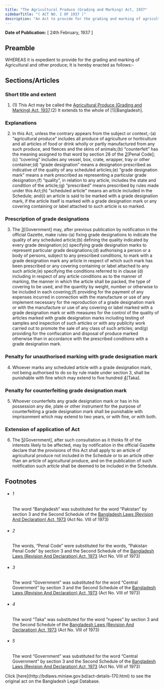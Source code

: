 ```yaml
---
title: "The Agricultural Produce (Grading and Marking) Act, 1937"
sidebarTitle: "( ACT NO. I OF 1937 )"
description: "An Act to provide for the grading and marking of agricultural and other produce."
---
```


**Date of Publication:** [ 24th February, 1937 ]

## Preamble

WHEREAS it is expedient to provide for the grading and marking of Agricultural and other produce; It is hereby enacted as follows:-

## Sections/Articles

### Short title and extent

1. (1) This Act may be called the [Agricultural Produce (Grading and Marking) Act, 1937](/act-170.html "Agricultural Produce (Grading and Marking) Act, 1937").(2) It extends to the whole of [1][Bangladesh].

### Explanations

2. In this Act, unless the contrary appears from the subject or context,-(a) “agricultural produce” includes all produce of agriculture or horticulture and all articles of food or drink wholly or partly manufactured from any such produce, and fleeces and the skins of animals;(b) “counterfeit” has the meaning assigned to that word by section 28 of the [2](1)[Penal Code];(c) “covering” includes any vessel, box, crate, wrapper, tray or other container;(d) “grade designation” means a designation prescribed as indicative of the quality of any scheduled articles;(e) “grade designation mark” means a mark prescribed as representing a particular grade designation;(f) “quality”, in relation to any article, includes the state and condition of the article;(g) “prescribed” means prescribed by rules made under this Act;(h) “scheduled article” means an article included in the Schedule; and(i) an article is said to be marked with a grade designation mark, if the article itself is marked with a grade designation mark or any covering containing or label attached to such article is so marked.

### Prescription of grade designations

3. The [3](1)[Government] may, after previous publication by notification in the official Gazette, make rules-(a) fixing grade designations to indicate the quality of any scheduled article;(b) defining the quality indicated by every grade designation;(c) specifying grade designation marks to represent particular grade designations;(d) authorising a person or a body of persons, subject to any prescribed conditions, to mark with a grade designation mark any article in respect of which such mark has been prescribed or any covering containing or label attached to any such article;(e) specifying the conditions referred to in clause (d) including in respect of any article conditions as to the manner of marking, the manner in which the article shall be packed, the type of covering to be used, and the quantity by weight, number or otherwise to be included in each covering;(f) providing for the payment of any expenses incurred in connection with the manufacture or use of any implement necessary for the reproduction of a grade designation mark or with the manufacture or use of any covering or label marked with a grade designation mark or with measures for the control of the quality of articles marked with grade designation marks including testing of samples and inspection of such articles or with any publicity work carried out to promote the sale of any class of such articles; and(g) providing for the confiscation and disposal of produce marked otherwise than in accordance with the prescribed conditions with a grade designation mark.

### Penalty for unauthorised marking with grade designation mark

4. Whoever marks any scheduled article with a grade designation mark, not being authorised to do so by rule made under section 3, shall be punishable with fine which may extend to five hundred [4](1)[Taka].

### Penalty for counterfeiting grade designation mark

5. Whoever counterfeits any grade designation mark or has in his possession any die, plate or other instrument for the purpose of counterfeiting a grade designation mark shall be punishable with imprisonment which may extend to two years, or with fine, or with both.

### Extension of application of Act

6. The [5](1)[Government], after such consultation as it thinks fit of the interests likely to be affected, may by notification in the official Gazette declare that the provisions of this Act shall apply to an article of agricultural produce not included in the Schedule or to an article other than an article of agricultural produce, and on the publication of such notification such article shall be deemed to be included in the Schedule.

## Footnotes

- ###### 1

  The word “Bangladesh” was substituted for the word “Pakistan” by section 3 and the Second Schedule of the [Bangladesh Laws (Revision And Declaration) Act, 1973](/act-430.html "Bangladesh Laws (Revision And Declaration) Act, 1973") (Act No. VIII of 1973)

- ###### 2

  The words, “Penal Code” were substituted for the words, “Pakistan Penal Code” by section 3 and the Second Schedule of the [Bangladesh Laws (Revision And Declaration) Act, 1973](/act-430.html "Bangladesh Laws (Revision And Declaration) Act, 1973") (Act No. VIII of 1973)

- ###### 3

  The word “Government” was substituted for the word “Central Government” by section 3 and the Second Schedule of the [Bangladesh Laws (Revision And Declaration) Act, 1973](/act-430.html "Bangladesh Laws (Revision And Declaration) Act, 1973") (Act No. VIII of 1973)

- ###### 4

  The word “Taka” was substituted for the word “rupees” by section 3 and the Second Schedule of the [Bangladesh Laws (Revision And Declaration) Act, 1973](/act-430.html "Bangladesh Laws (Revision And Declaration) Act, 1973") (Act No. VIII of 1973)

- ###### 5

  The word “Government” was substituted for the word “Central Government” by section 3 and the Second Schedule of the [Bangladesh Laws (Revision And Declaration) Act, 1973](/act-430.html "Bangladesh Laws (Revision And Declaration) Act, 1973") (Act No. VIII of 1973)

<Note>
  Click [here](http://bdlaws.minlaw.gov.bd/act-details-170.html) to see the original act on the Bangladesh Legal Database.
</Note>
